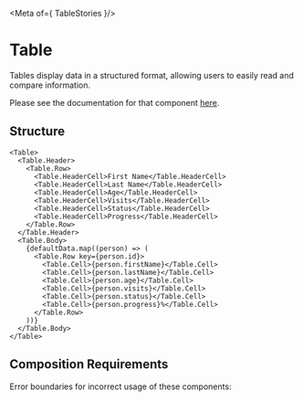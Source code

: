 

<Meta of={ TableStories }/>

# Table

Tables display data in a structured format, allowing users to easily read and compare information.




Please see the documentation for that component [here](https://react-spectrum.adobe.com/react-aria/Tabs.html).

## Structure
<Canvas of={TableStories.Default} />
<Controls of={TableStories.Default} />

```
<Table>
  <Table.Header>
    <Table.Row>
      <Table.HeaderCell>First Name</Table.HeaderCell>
      <Table.HeaderCell>Last Name</Table.HeaderCell>
      <Table.HeaderCell>Age</Table.HeaderCell>
      <Table.HeaderCell>Visits</Table.HeaderCell>
      <Table.HeaderCell>Status</Table.HeaderCell>
      <Table.HeaderCell>Progress</Table.HeaderCell>
    </Table.Row>
  </Table.Header>
  <Table.Body>
    {defaultData.map((person) => (
      <Table.Row key={person.id}>
        <Table.Cell>{person.firstName}</Table.Cell>
        <Table.Cell>{person.lastName}</Table.Cell>
        <Table.Cell>{person.age}</Table.Cell>
        <Table.Cell>{person.visits}</Table.Cell>
        <Table.Cell>{person.status}</Table.Cell>
        <Table.Cell>{person.progress}%</Table.Cell>
      </Table.Row>
    ))}
  </Table.Body>
</Table>
```

## Composition Requirements

Error boundaries for incorrect usage of these components:
